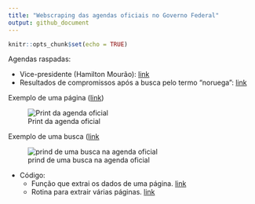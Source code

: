 ```yaml
---
title: "Webscraping das agendas oficiais no Governo Federal"
output: github_document
---
```


```r
knitr::opts_chunk$set(echo = TRUE)
```

Agendas raspadas:

-   Vice-presidente (Hamilton Mourão):
    [link](https://docs.google.com/spreadsheets/d/1fLdVj6_jMU4bbEABwPOAZp1qQ58n5CrpdCt2S3XbJec/edit#gid=0)
-   Resultados de compromissos após a busca pelo termo “noruega”:
    [link](https://docs.google.com/spreadsheets/d/1mdHwtmR37DyvzcjljQ9i-i5nj3BbO7bZvebb9dIpsoI/edit#gid=0)


Exemplo de uma página
([link](https://www.gov.br/planalto/pt-br/nova-vice-presidencia/agenda-vice-presidente/2022-01-31))

![Print da agenda oficial](exemplo.png)

Exemplo de uma busca
([link](https://www.gov.br/planalto/pt-br/nova-vice-presidencia/agenda-vice-presidente/@@busca-agenda?SearchableText=noruega&portal_type%3Alist=AgendaDiaria)

![prind de uma busca na agenda oficial](exemplo-busca.png)

-   Código:
    -   Função que extrai os dados de uma página.
        [link](src/raspa-compromissos-da-agenda-oficial.R)
    -   Rotina para extrair várias páginas.
        [link](src/rotina-de-raspagem-por-cargo.R)

